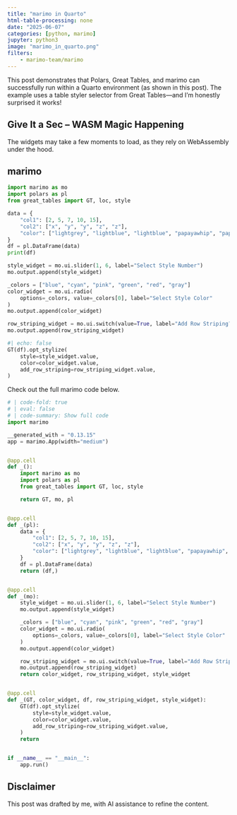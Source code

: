 ```yaml
---
title: "marimo in Quarto"
html-table-processing: none
date: "2025-06-07"
categories: [python, marimo]
jupyter: python3
image: "marimo_in_quarto.png"
filters:
    - marimo-team/marimo
---
```


This post demonstrates that Polars, Great Tables, and marimo can successfully run within a Quarto environment (as shown in this post). The example uses a table styler selector from Great Tables—and I’m honestly surprised it works!

::: {.callout-note}
# Give It a Sec – WASM Magic Happening
The widgets may take a few moments to load, as they rely on WebAssembly under the hood.
::: 

## marimo
```python {.marimo}
import marimo as mo
import polars as pl
from great_tables import GT, loc, style
```

```python {.marimo}
data = {
    "col1": [2, 5, 7, 10, 15],
    "col2": ["x", "y", "y", "z", "z"],
    "color": ["lightgrey", "lightblue", "lightblue", "papayawhip", "papayawhip"],
}
df = pl.DataFrame(data)
print(df)
```

```python {.marimo}
style_widget = mo.ui.slider(1, 6, label="Select Style Number")
mo.output.append(style_widget)

_colors = ["blue", "cyan", "pink", "green", "red", "gray"]
color_widget = mo.ui.radio(
    options=_colors, value=_colors[0], label="Select Style Color"
)
mo.output.append(color_widget)

row_striping_widget = mo.ui.switch(value=True, label="Add Row Striping?")
mo.output.append(row_striping_widget)
```

```python {.marimo}
#| echo: false
GT(df).opt_stylize(
    style=style_widget.value,
    color=color_widget.value,
    add_row_striping=row_striping_widget.value,
)
```

Check out the full marimo code below.
```python
# | code-fold: true
# | eval: false
# | code-summary: Show full code
import marimo

__generated_with = "0.13.15"
app = marimo.App(width="medium")


@app.cell
def _():
    import marimo as mo
    import polars as pl
    from great_tables import GT, loc, style

    return GT, mo, pl


@app.cell
def _(pl):
    data = {
        "col1": [2, 5, 7, 10, 15],
        "col2": ["x", "y", "y", "z", "z"],
        "color": ["lightgrey", "lightblue", "lightblue", "papayawhip", "papayawhip"],
    }
    df = pl.DataFrame(data)
    return (df,)


@app.cell
def _(mo):
    style_widget = mo.ui.slider(1, 6, label="Select Style Number")
    mo.output.append(style_widget)

    _colors = ["blue", "cyan", "pink", "green", "red", "gray"]
    color_widget = mo.ui.radio(
        options=_colors, value=_colors[0], label="Select Style Color"
    )
    mo.output.append(color_widget)

    row_striping_widget = mo.ui.switch(value=True, label="Add Row Striping?")
    mo.output.append(row_striping_widget)
    return color_widget, row_striping_widget, style_widget


@app.cell
def _(GT, color_widget, df, row_striping_widget, style_widget):
    GT(df).opt_stylize(
        style=style_widget.value,
        color=color_widget.value,
        add_row_striping=row_striping_widget.value,
    )
    return


if __name__ == "__main__":
    app.run()
```

::: {.callout-warning}
# Disclaimer
This post was drafted by me, with AI assistance to refine the content.
::: 